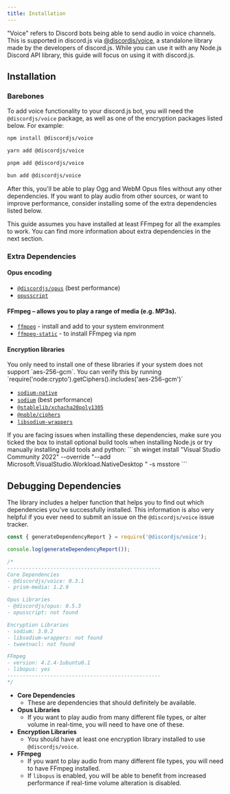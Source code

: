 ```yaml
---
title: Installation
---
```


"Voice" refers to Discord bots being able to send audio in voice channels. This is supported in discord.js via [@discordjs/voice](https://github.com/discordjs/discord.js/tree/main/packages/voice), a standalone library made by the developers of discord.js. While you can use it with any Node.js Discord API library, this guide will focus on using it with discord.js.

## Installation

### Barebones

To add voice functionality to your discord.js bot, you will need the `@discordjs/voice` package, as well as one of the encryption packages listed below. For example:

```sh tab="npm"
npm install @discordjs/voice
```

```sh tab="yarn"
yarn add @discordjs/voice
```

```sh tab="pnpm"
pnpm add @discordjs/voice
```

```sh tab="bun"
bun add @discordjs/voice
```

After this, you'll be able to play Ogg and WebM Opus files without any other dependencies. If you want to play audio from other sources, or want to improve performance, consider installing some of the extra dependencies listed below.

<Callout>
	This guide assumes you have installed at least FFmpeg for all the examples to work. You can find more information
	about extra dependencies in the next section.
</Callout>

### Extra Dependencies

#### Opus encoding

- [`@discordjs/opus`](https://github.com/discordjs/opus) (best performance)
- [`opusscript`](https://github.com/abalabahaha/opusscript/)

#### FFmpeg – allows you to play a range of media (e.g. MP3s).

- [`ffmpeg`](https://ffmpeg.org/) - install and add to your system environment
- [`ffmpeg-static`](https://www.npmjs.com/package/ffmpeg-static) - to install FFmpeg via npm

#### Encryption libraries

<Callout>
	You only need to install one of these libraries if your system does not support `aes-256-gcm`. You can verify this by
	running `require('node:crypto').getCiphers().includes('aes-256-gcm')`
</Callout>

- [`sodium-native`](https://www.npmjs.com/package/sodium-native)
- [`sodium`](https://www.npmjs.com/package/sodium) (best performance)
- [`@stablelib/xchacha20poly1305`](https://www.npmjs.com/package/@stablelib/xchacha20poly1305)
- [`@noble/ciphers`](https://www.npmjs.com/package/@noble/ciphers)
- [`libsodium-wrappers`](https://www.npmjs.com/package/libsodium-wrappers)

<Callout>
	If you are facing issues when installing these dependencies, make sure you ticked the box to install optional build
	tools when installing Node.js or try manually installing build tools and python: ```sh winget install "Visual Studio
	Community 2022" --override "--add Microsoft.VisualStudio.Workload.NativeDesktop " -s msstore ```
</Callout>

## Debugging Dependencies

The library includes a helper function that helps you to find out which dependencies you've successfully installed. This information is also very helpful if you ever need to submit an issue on the `@discordjs/voice` issue tracker.

```js
const { generateDependencyReport } = require('@discordjs/voice');

console.log(generateDependencyReport());

/*
--------------------------------------------------
Core Dependencies
- @discordjs/voice: 0.3.1
- prism-media: 1.2.9

Opus Libraries
- @discordjs/opus: 0.5.3
- opusscript: not found

Encryption Libraries
- sodium: 3.0.2
- libsodium-wrappers: not found
- tweetnacl: not found

FFmpeg
- version: 4.2.4-1ubuntu0.1
- libopus: yes
--------------------------------------------------
*/
```

- **Core Dependencies**
  - These are dependencies that should definitely be available.
- **Opus Libraries**
  - If you want to play audio from many different file types, or alter volume in real-time, you will need to have one of these.
- **Encryption Libraries**
  - You should have at least one encryption library installed to use `@discordjs/voice`.
- **FFmpeg**
  - If you want to play audio from many different file types, you will need to have FFmpeg installed.
  - If `libopus` is enabled, you will be able to benefit from increased performance if real-time volume alteration is disabled.
